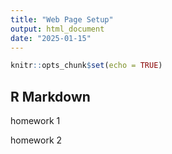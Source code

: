 ```yaml
---
title: "Web Page Setup"
output: html_document
date: "2025-01-15"
---
```


```r
knitr::opts_chunk$set(echo = TRUE)
```

## R Markdown

homework 1

homework 2
